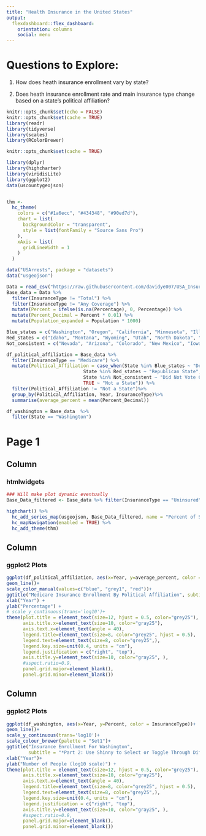 ```yaml
---
title: "Health Insurance in the United States"
output: 
  flexdashboard::flex_dashboard:
    orientation: columns
    social: menu
---
```


# Questions to Explore: {.sidebar}

1. How does heath insurance enrollment vary by state?

2. Does heath insurance enrollment rate and main insurance type change based on a state's political affiliation?

```r
knitr::opts_chunk$set(echo = FALSE)
knitr::opts_chunk$set(cache = TRUE)
library(readr)
library(tidyverse)
library(scales)
library(RColorBrewer)
```


```r

knitr::opts_chunk$set(cache = TRUE)

library(dplyr)
library(highcharter)
library(viridisLite)
library(ggplot2)
data(uscountygeojson)


thm <- 
  hc_theme(
    colors = c("#1a6ecc", "#434348", "#90ed7d"),
    chart = list(
      backgroundColor = "transparent",
      style = list(fontFamily = "Source Sans Pro")
    ),
    xAxis = list(
      gridLineWidth = 1
    )
  )

data("USArrests", package = "datasets")
data("usgeojson")

Data = read_csv("https://raw.githubusercontent.com/davidye007/USA_Insurance/main/US_Insurance_Dataset.csv")
Base_data = Data %>%
  filter(InsuranceType != "Total") %>%
  filter(InsuranceType != "Any Coverage") %>%
  mutate(Percent = ifelse(is.na(Percentage), 0, Percentage)) %>%
  mutate(Percent_Decimal = Percent * 0.01) %>%
  mutate(Population_expanded = Population * 1000)

Blue_states = c("Washington", "Oregon", "California", "Minnesota", "Illinois", "New York", "Vermont", "Maine", "Massachussetts", "Rhode Island", "Conneticut", "New Jersey", "Delaware", "Maryland", "District of Columbia", "Hawaii")
Red_states = c("Idaho", "Montana", "Wyoming", "Utah", "North Dakota", "South Dakota", "Nebraska", "Kansas", "Oklahoma", "Texas", "Missouri", "Arkansas", "Louisiana", "Mississippi", "Alabama", "South Carolina", "Tennessee", "Kentucky", "West Virginia", "Alaska")
Not_consistent = c("Nevada", "Arizona", "Colorado", "New Mexico", "Iowa", "Wisconsin", "Michigan", "Indiana", "Ohio", "Pennsylvania", "New Hampshire", "Virginia", "North Carolina", "Georgia", "Florida")
```

```r
df_political_affiliation = Base_data %>%
  filter(InsuranceType == "Medicare") %>%
  mutate(Political_Affiliation = case_when(State %in% Blue_states ~ "Democratic State",
                            State %in% Red_states ~ "Republican State",
                            State %in% Not_consistent ~ "Did Not Vote Consistantly Democratic or Republican",
                            TRUE ~ "Not a State")) %>%
  filter(Political_Affiliation != "Not a State")%>%
  group_by(Political_Affiliation, Year, InsuranceType)%>% 
  summarise(average_percent = mean(Percent_Decimal))                          

df_washington = Base_data  %>%
  filter(State == "Washington")
```

# Page 1 {data-icon="fa.list"}

## Column {.tabset .tabset-fade data-height="650"}

### htmlwidgets {data-width="300"}

```r
### Will make plot dynamic eventually
Base_Data_filtered <- Base_data %>% filter(InsuranceType == "Uninsured", Year == 2022, State != "United States")

highchart() %>%
  hc_add_series_map(usgeojson, Base_Data_filtered, name = "Percent of State Uninsured in 2022", value = "Percentage", joinBy = c("woename", "State")) %>%
  hc_mapNavigation(enabled = TRUE) %>%
  hc_add_theme(thm)
```

## Column {data-height="350"}

### ggplot2 Plots


```r
ggplot(df_political_affiliation, aes(x=Year, y=average_percent, color =Political_Affiliation)) +
geom_line()+
scale_color_manual(values=c("blue", "grey1", "red"))+
ggtitle("Medicare Insurance Enrollment By Political Affiliation", subtitle = "*Part 2: Using Shinny We Can Toggle Through Different Insurance Types*")+
xlab("Year") +
ylab("Percentage") +
# scale_y_continuous(trans='log10')+
theme(plot.title = element_text(size=12, hjust = 0.5, color="grey25"),
      axis.title.x=element_text(size=10, color="gray25"),
      axis.text.x=element_text(angle = 40),
      legend.title=element_text(size=8, color="grey25", hjust = 0.5),
      legend.text=element_text(size=8, color="grey25",),
      legend.key.size=unit(0.4, units = "cm"),
      legend.justification = c("right", "top"),
      axis.title.y=element_text(size=10, color="gray25", ),
      #aspect.ratio=0.9,
      panel.grid.major=element_blank(),
      panel.grid.minor=element_blank()) 
```

## Column {data-height="350"}

### ggplot2 Plots
```r
ggplot(df_washington, aes(x=Year, y=Percent, color = InsuranceType))+
geom_line()+
scale_y_continuous(trans='log10')+
scale_colour_brewer(palette = "Set1")+
ggtitle("Insurance Enrollment For Washington", 
        subtitle = "*Part 2: Use Shinny to Select or Toggle Through Different States*")+
xlab("Year")+
ylab("Number of People (log10 scale)") +
theme(plot.title = element_text(size=12, hjust = 0.5, color="grey25"),
      axis.title.x=element_text(size=10, color="gray25"),
      axis.text.x=element_text(angle = 40),
      legend.title=element_text(size=8, color="grey25", hjust = 0.5),
      legend.text=element_text(size=8, color="grey25",),
      legend.key.size=unit(0.4, units = "cm"),
      legend.justification = c("right", "top"),
      axis.title.y=element_text(size=10, color="gray25", ),
      #aspect.ratio=0.9,
      panel.grid.major=element_blank(),
      panel.grid.minor=element_blank())
```



